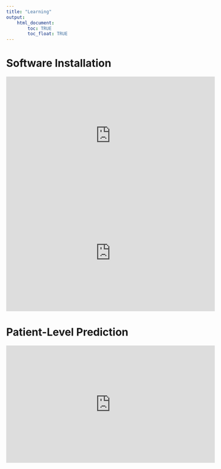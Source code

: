 ```yaml
---
title: "Learning"
output: 
    html_document:
        toc: TRUE
        toc_float: TRUE
---
```


# Software Installation

<iframe width="560" height="315" src="https://www.youtube.com/embed/K9_0s2Rchbo" frameborder="0" allowfullscreen></iframe>

<iframe width="560" height="315" src="https://www.youtube.com/embed/0UhhAEX2dqs" frameborder="0" allowfullscreen></iframe>


# Patient-Level Prediction

<iframe width="560" height="315" src="https://www.youtube.com/embed/BEukCbT8UoA" frameborder="0" allowfullscreen></iframe>
